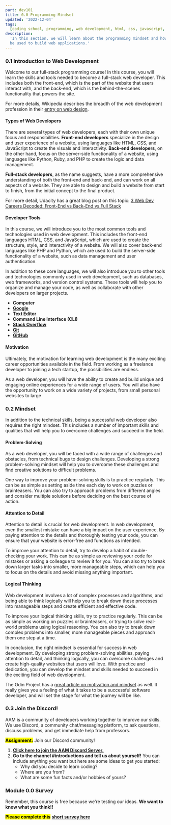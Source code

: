 ```yaml
---
part: dev101
title: 0.0 Programming Mindset
updated: '2022-12-04'
tags:
  [coding school, programming, web development, html, css, javascript, react]
description:
  'In this section, we will learn about the programming mindset and how it can
  be used to build web applications.'
---
```


### 0.1 Introduction to Web Development

Welcome to our full-stack programming course! In this course, you will learn the
skills and tools needed to become a full-stack web developer. This includes both
the front-end, which is the part of the website that users interact with, and
the back-end, which is the behind-the-scenes functionality that powers the site.

For more details, Wikipedia describes the breadth of the web development
profession in their
[entry on web design](https://en.wikipedia.org/wiki/Web_design).

#### Types of Web Developers

There are several types of web developers, each with their own unique focus and
responsibilities. **Front-end developers** specialize in the design and user
experience of a website, using languages like HTML, CSS, and JavaScript to
create the visuals and interactivity. **Back-end developers**, on the other
hand, focus on the server-side functionality of a website, using languages like
Python, Ruby, and PHP to create the logic and data management.

**Full-stack developers**, as the name suggests, have a more comprehensive
understanding of both the front-end and back-end, and can work on all aspects of
a website. They are able to design and build a website from start to finish,
from the initial concept to the final product.

For more detail, Udacity has a great blog post on this topic:
[3 Web Dev Careers Decoded: Front-End vs Back-End vs Full Stack](http://blog.udacity.com/2014/12/front-end-vs-back-end-vs-full-stack-web-developers.html)

#### Developer Tools

In this course, we will introduce you to the most common tools and technologies
used in web development. This includes the front-end languages HTML, CSS, and
JavaScript, which are used to create the structure, style, and interactivity of
a website. We will also cover back-end languages like PHP and Python, which are
used to build the server-side functionality of a website, such as data
management and user authentication.

In addition to these core languages, we will also introduce you to other tools
and technologies commonly used in web development, such as databases, web
frameworks, and version control systems. These tools will help you to organize
and manage your code, as well as collaborate with other developers on larger
projects.

- **Computer**
- [**Google**](https://www.google.com/)
- **Text Editor**
- **Command Line Interface (CLI)**
- [**Stack Overflow**](http://stackoverflow.com/)
- [**Git**](https://git-scm.com/)
- [**GitHub**](https://github.com/)

#### Motivation

Ultimately, the motivation for learning web development is the many exciting
career opportunities available in the field. From working as a freelance
developer to joining a tech startup, the possibilities are endless.

As a web developer, you will have the ability to create and build unique and
engaging online experiences for a wide range of users. You will also have the
opportunity to work on a wide variety of projects, from small personal websites
to large

### 0.2 Mindset

In addition to the technical skills, being a successful web developer also
requires the right mindset. This includes a number of important skills and
qualities that will help you to overcome challenges and succeed in the field.

#### Problem-Solving

As a web developer, you will be faced with a wide range of challenges and
obstacles, from technical bugs to design challenges. Developing a strong
problem-solving mindset will help you to overcome these challenges and find
creative solutions to difficult problems.

One way to improve your problem-solving skills is to practice regularly. This
can be as simple as setting aside time each day to work on puzzles or
brainteasers. You can also try to approach problems from different angles and
consider multiple solutions before deciding on the best course of action.

#### Attention to Detail

Attention to detail is crucial for web development. In web development, even the
smallest mistake can have a big impact on the user experience. By paying
attention to the details and thoroughly testing your code, you can ensure that
your website is error-free and functions as intended.

To improve your attention to detail, try to develop a habit of double-checking
your work. This can be as simple as reviewing your code for mistakes or asking a
colleague to review it for you. You can also try to break down larger tasks into
smaller, more manageable steps, which can help you to focus on the details and
avoid missing anything important.

#### Logical Thinking

Web development involves a lot of complex processes and algorithms, and being
able to think logically will help you to break down these processes into
manageable steps and create efficient and effective code.

To improve your logical thinking skills, try to practice regularly. This can be
as simple as working on puzzles or brainteasers, or trying to solve real-world
problems using logical reasoning. You can also try to break down complex
problems into smaller, more manageable pieces and approach them one step at a
time.

In conclusion, the right mindset is essential for success in web development. By
developing strong problem-solving abilities, paying attention to detail, and
thinking logically, you can overcome challenges and create high-quality websites
that users will love. With practice and dedication, you can develop the mindset
and skills needed to succeed in the exciting field of web development.

The Odin Project has a
[great article on motivation and mindset](https://www.theodinproject.com/lessons/foundations-motivation-and-mindset)
as well. It really gives you a feeling of what it takes to be a successful
software developer, and will set the stage for what the journey will be like.

### 0.3 Join the Discord!

AAM is a community of developers working together to improve our skills. We use
Discord, a community chat/messaging platform, to ask questions, discuss
problems, and get immediate help from professors.

<mark>**Assignment:**</mark> Join our Discord community!

1. [**Click here to join the AAM Discord Server.**](https://discord.gg/5fY5efPd)
2. **Go to the channel #introductions and tell us about yourself!** You can
   include anything you want but here are some ideas to get you started:
   - Why did you decide to learn coding?
   - Where are you from?
   - What are some fun facts and/or hobbies of yours?

### Module 0.0 Survey

Remember, this course is free because we're testing our ideas. **We want to know
what you think!!**

<mark>**Please complete this**</mark> [**short survey here**](https://docs.google.com/forms/d/e/1FAIpQLScT8vYmaKoXM8Gd96Yfvg-GAC2eEqvgG6jZMb5qzl8kLfzQyw/viewform)
